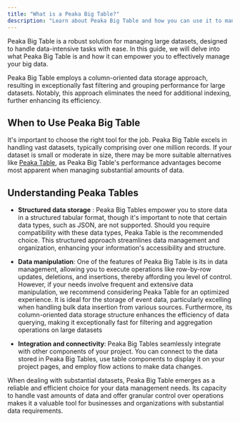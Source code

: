 ```yaml
---
title: "What is a Peaka Big Table?"
description: "Learn about Peaka Big Table and how you can use it to manage your data"
---
```


Peaka Big Table is a robust solution for managing large datasets, designed to handle data-intensive tasks with ease. In this guide, we will delve into what Peaka Big Table is and how it can empower you to effectively manage your big data.

Peaka Big Table employs a column-oriented data storage approach, resulting in exceptionally fast filtering and grouping performance for large datasets. Notably, this approach eliminates the need for additional indexing, further enhancing its efficiency.

## When to Use Peaka Big Table

It's important to choose the right tool for the job. Peaka Big Table excels in handling vast datasets, typically comprising over one million records. If your dataset is small or moderate in size, there may be more suitable alternatives like [Peaka Table](https://docs.peaka.com/connecting-your-data/peaka-table/), as Peaka Big Table's performance advantages become most apparent when managing substantial amounts of data.

## Understanding Peaka Tables

- **Structured data storage** : Peaka Big Tables empower you to store data in a structured tabular format, though it's important to note that certain data types, such as JSON, are not supported. Should you require compatibility with these data types, Peaka Table is the recommended choice. This structured approach streamlines data management and organization, enhancing your information's accessibility and structure.

- **Data manipulation**: One of the features of Peaka Big Table is its in data management, allowing you to execute operations like row-by-row updates, deletions, and insertions, thereby affording you level of control. However, if your needs involve frequent and extensive data manipulation, we recommend considering Peaka Table for an optimized experience. It is ideal for the storage of event data, particularly excelling when handling bulk data insertion from various sources. Furthermore, its column-oriented data storage structure enhances the efficiency of data querying, making it exceptionally fast for filtering and aggregation operations on large datasets

- **Integration and connectivity**: Peaka Big Tables seamlessly integrate with other components of your project. You can connect to the data stored in Peaka Big Tables, use table components to display it on your project pages, and employ flow actions to make data changes.

When dealing with substantial datasets, Peaka Big Table emerges as a reliable and efficient choice for your data management needs. Its capacity to handle vast amounts of data and offer granular control over operations makes it a valuable tool for businesses and organizations with substantial data requirements.
